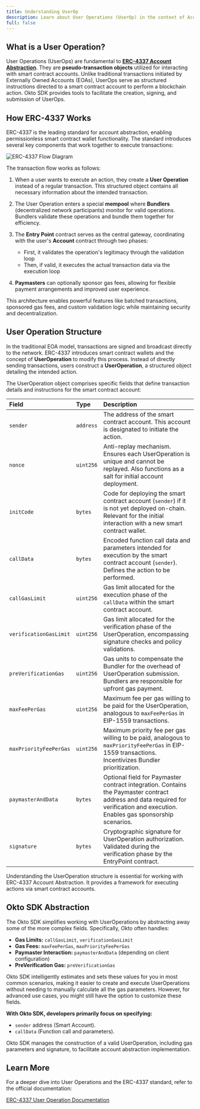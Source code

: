 ```yaml
---
title: Understanding UserOp
description: Learn about User Operations (UserOp) in the context of Account Abstraction and the Okto SDK.
full: false
---
```



<AIMarkdownComponent isIndex={false} />

## What is a User Operation?

User Operations (UserOps) are fundamental to [**ERC-4337 Account Abstraction**](https://eips.ethereum.org/EIPS/eip-4337). They are **pseudo-transaction objects** utilized for interacting with smart contract accounts.  Unlike traditional transactions initiated by Externally Owned Accounts (EOAs), UserOps serve as structured instructions directed to a smart contract account to perform a blockchain action.  Okto SDK provides tools to facilitate the creation, signing, and submission of UserOps.

## How ERC-4337 Works

ERC-4337 is the leading standard for account abstraction, enabling permissionless smart contract wallet functionality. The standard introduces several key components that work together to execute transactions:

![ERC-4337 Flow Diagram](/images/erc4337-flow.png)

The transaction flow works as follows:

1. When a user wants to execute an action, they create a **User Operation** instead of a regular transaction. This structured object contains all necessary information about the intended transaction.

2. The User Operation enters a special **mempool** where **Bundlers** (decentralized network participants) monitor for valid operations. Bundlers validate these operations and bundle them together for efficiency.

3. The **Entry Point** contract serves as the central gateway, coordinating with the user's **Account** contract through two phases:
    - First, it validates the operation's legitimacy through the validation loop
    - Then, if valid, it executes the actual transaction data via the execution loop

4. **Paymasters** can optionally sponsor gas fees, allowing for flexible payment arrangements and improved user experience.

This architecture enables powerful features like batched transactions, sponsored gas fees, and custom validation logic while maintaining security and decentralization.

## User Operation Structure

In the traditional EOA model, transactions are signed and broadcast directly to the network.  ERC-4337 introduces smart contract wallets and the concept of **UserOperation** to modify this process. Instead of directly sending transactions, users construct a **UserOperation**, a structured object detailing the intended action.

The UserOperation object comprises specific fields that define transaction details and instructions for the smart contract account:

| Field                   | Type      | Description                                                                                                                                                                                             |
| :---------------------- | :-------- | :-------------------------------------------------------------------------------------------------------------------------------------------------------------------------------------------------------- |
| `sender`                | `address` | The address of the smart contract account. This account is designated to initiate the action.                                         |
| `nonce`                 | `uint256` | Anti-replay mechanism. Ensures each UserOperation is unique and cannot be replayed. Also functions as a salt for initial account deployment. |
| `initCode`              | `bytes`   | Code for deploying the smart contract account (`sender`) if it is not yet deployed on-chain. Relevant for the initial interaction with a new smart contract wallet.   |
| `callData`              | `bytes`   | Encoded function call data and parameters intended for execution by the smart contract account (`sender`).  Defines the action to be performed.        |
| `callGasLimit`          | `uint256` | Gas limit allocated for the execution phase of the `callData` within the smart contract account.                                  |
| `verificationGasLimit`  | `uint256` | Gas limit allocated for the verification phase of the UserOperation, encompassing signature checks and policy validations.              |
| `preVerificationGas`    | `uint256` | Gas units to compensate the Bundler for the overhead of UserOperation submission. Bundlers are responsible for upfront gas payment.           |
| `maxFeePerGas`          | `uint256` | Maximum fee per gas willing to be paid for the UserOperation, analogous to `maxFeePerGas` in EIP-1559 transactions.            |
| `maxPriorityFeePerGas`  | `uint256` | Maximum priority fee per gas willing to be paid, analogous to `maxPriorityFeePerGas` in EIP-1559 transactions.  Incentivizes Bundler prioritization.            |
| `paymasterAndData`      | `bytes`   | Optional field for Paymaster contract integration. Contains the Paymaster contract address and data required for verification and execution. Enables gas sponsorship scenarios. |
| `signature`             | `bytes`   | Cryptographic signature for UserOperation authorization. Validated during the verification phase by the EntryPoint contract.             |

Understanding the UserOperation structure is essential for working with ERC-4337 Account Abstraction. It provides a framework for executing actions via smart contract accounts.

## Okto SDK Abstraction

The Okto SDK simplifies working with UserOperations by abstracting away some of the more complex fields.  Specifically, Okto often handles:

*   **Gas Limits:**  `callGasLimit`, `verificationGasLimit`
*   **Gas Fees:** `maxFeePerGas`, `maxPriorityFeePerGas`
*   **Paymaster Interaction:** `paymasterAndData` (depending on client configuration)
*   **PreVerification Gas:** `preVerificationGas`

Okto SDK intelligently estimates and sets these values for you in most common scenarios, making it easier to create and execute UserOperations without needing to manually calculate all the gas parameters.  However, for advanced use cases, you might still have the option to customize these fields.

**With Okto SDK, developers primarily focus on specifying:**

*   `sender` address (Smart Account).
*   `callData` (Function call and parameters).

Okto SDK manages the construction of a valid UserOperation, including gas parameters and signature, to facilitate account abstraction implementation.

## Learn More

For a deeper dive into User Operations and the ERC-4337 standard, refer to the official documentation:

[ERC-4337 User Operation Documentation](https://www.erc4337.io/docs/understanding-ERC-4337/user-operation)